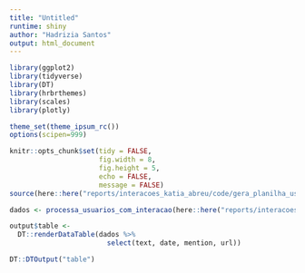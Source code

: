 ```yaml
---
title: "Untitled"
runtime: shiny
author: "Hadrizia Santos"
output: html_document
---
```


```r
library(ggplot2)
library(tidyverse)
library(DT)
library(hrbrthemes)
library(scales)
library(plotly)

theme_set(theme_ipsum_rc())
options(scipen=999)

knitr::opts_chunk$set(tidy = FALSE,
                      fig.width = 8,
                      fig.height = 5,
                      echo = FALSE,
                      message = FALSE)
source(here::here("reports/interacoes_katia_abreu/code/gera_planilha_usuarios_com_interacoes.R"))
```

```r
dados <- processa_usuarios_com_interacao(here::here("reports/interacoes_katia_abreu/data/tweets_to_process.csv"))
```

```r
output$table <- 
  DT::renderDataTable(dados %>% 
                        select(text, date, mention, url))
```


```r
DT::DTOutput("table")
```